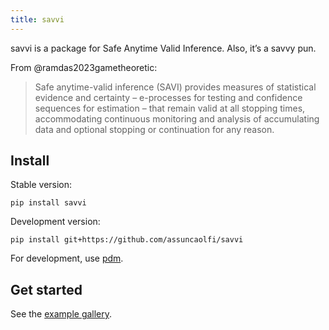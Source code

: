 ```yaml
---
title: savvi
---
```


savvi is a package for Safe Anytime Valid Inference. Also, it's a savvy pun.

From @ramdas2023gametheoretic:

> Safe anytime-valid inference (SAVI) provides measures of statistical evidence
> and certainty -- e-processes for testing and confidence sequences for estimation
> -- that remain valid at all stopping times, accommodating continuous monitoring
> and analysis of accumulating data and optional stopping or continuation for
> any reason.

## Install

Stable version:

```shell
pip install savvi
```

Development version:

```shell
pip install git+https://github.com/assuncaolfi/savvi
```

For development, use [pdm](https://github.com/pdm-project/pdm).

## Get started

See the [example gallery](https://assuncaolfi.github.io/savvi/examples/).